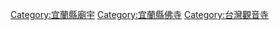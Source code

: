 {{Commons_category}}

[[Category:宜蘭縣廟宇|Category:宜蘭縣廟宇]]
[[Category:宜蘭縣佛寺|Category:宜蘭縣佛寺]]
[[Category:台灣觀音寺|Category:台灣觀音寺]]